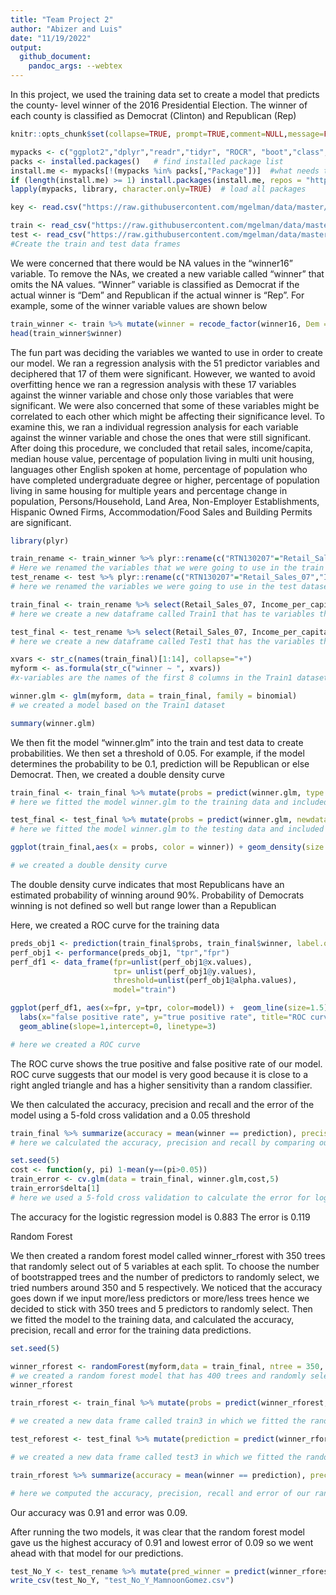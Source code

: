 ```yaml
---
title: "Team Project 2" 
author: "Abizer and Luis"
date: "11/19/2022"
output: 
  github_document:
    pandoc_args: --webtex
---
```


In this project, we used the training data set to create a model that predicts the county- level winner of the 2016 Presidential Election. The winner of each county is classified as Democrat (Clinton) and Republican (Rep)


```r
knitr::opts_chunk$set(collapse=TRUE, prompt=TRUE,comment=NULL,message=FALSE, echo = FALSE, include=TRUE, fig.width = 9, fig.height = 4) #This code chunk ensures that there are no commands in output file.
```

```r
mypacks <- c("ggplot2","dplyr","readr","tidyr", "ROCR", "boot","class","randomForest","e1071", "stringr","partykit","rpart","plyr")  # what packages are needed?
packs <- installed.packages()   # find installed package list
install.me <- mypacks[!(mypacks %in% packs[,"Package"])]  #what needs to be installed?
if (length(install.me) >= 1) install.packages(install.me, repos = "http://cran.us.r-project.org")   # install (if needed)
lapply(mypacks, library, character.only=TRUE)  # load all packages
```

```r
key <- read.csv("https://raw.githubusercontent.com/mgelman/data/master/county_facts_dictionary.csv") #Read the key file
```


```r
train <- read_csv("https://raw.githubusercontent.com/mgelman/data/master/train.csv")
test <- read_csv("https://raw.githubusercontent.com/mgelman/data/master/test_No_Y.csv")
#Create the train and test data frames
```

We were concerned that there would be NA values in the “winner16” variable. To remove the NAs, we created a new variable called “winner” that omits the NA values. “Winner” variable is classified as Democrat if the actual winner is “Dem” and Republican if the actual winner is “Rep”. For example, some of the winner variable values are shown below

```r
train_winner <- train %>% mutate(winner = recode_factor(winner16, Dem = "Democrat", Rep = "Republican")) %>% na.omit()
head(train_winner$winner)
```

The fun part was deciding the variables we wanted to use in order to create our model. We ran a regression analysis with the 51 predictor variables and deciphered that 17 of them were significant. However, we wanted to avoid overfitting hence we ran a regression analysis with these 17 variables against the winner variable and chose only those variables that were significant. We were also concerned that some of these variables might be correlated to each other which might be affecting their significance level. To examine this, we ran a individual regression analysis for each variable against the winner variable and chose the ones that were still significant. After doing this procedure, we concluded that retail sales, income/capita, median house value, percentage of population living in multi unit housing, languages other English spoken at home, percentage of population who have completed undergraduate degree or higher, percentage of population living in same housing for multiple years and percentage change in population, Persons/Household, Land Area, Non-Employer Establishments, Hispanic Owned Firms, Accommodation/Food Sales and Building Permits are significant.

```r
library(plyr)

train_rename <- train_winner %>% plyr::rename(c("RTN130207"="Retail_Sales_07","INC910213"="Income_per_capita","HSG096213"="Percent_multi_unit_housing","POP715213"="Percent_living_in_same_house_multiple_years","HSG495213"="Median_house_value","POP815213"="Spoken_non_english_lang","EDU635213"="Percent_Highschool_grad","EDU685213"="Percent_Undergrad","AGE295214"="percent_under_18","AGE775214"="percent_over_65","PST120214"="percent_change_in_pop","HSD310213"="Persons_per_Household","LND110210"="Land_Area","NES010213"= "Nonemployer_establishments","SBO415207"="Hispanic_firms","AFN120207"="Accomodation_Food_Sales", "BPS030214"="Building_Permits"))
# Here we renamed the variables that we were going to use in the train dataset and saved the data frame as train1
test_rename <- test %>% plyr::rename(c("RTN130207"="Retail_Sales_07","INC910213"="Income_per_capita","HSG096213"="Percent_multi_unit_housing","HSG495213"="Median_house_value","POP815213"="Spoken_non_english_lang","EDU635213"="Percent_Highschool_grad","POP715213"="Percent_living_in_same_house_multiple_years","EDU685213"="Percent_Undergrad","AGE295214"="percent_under_18","AGE775214"="percent_over_65","PST120214"="percent_change_in_pop","HSD310213"="Persons_per_Household","LND110210"="Land_Area","NES010213"= "Nonemployer_establishments","SBO415207"="Hispanic_firms", "AFN120207"="Accomodation_Food_Sales","BPS030214"="Building_Permits")) 
# here we renamed the variables we were going to use in the test dataset and saved the object as test1

train_final <- train_rename %>% select(Retail_Sales_07, Income_per_capita, Median_house_value,Percent_multi_unit_housing, Spoken_non_english_lang, Percent_Undergrad,  Percent_living_in_same_house_multiple_years, percent_change_in_pop, Persons_per_Household,Land_Area, Nonemployer_establishments, Hispanic_firms, Accomodation_Food_Sales, Building_Permits, winner)
# here we create a new dataframe called Train1 that has te variables that we want

test_final <- test_rename %>% select(Retail_Sales_07, Income_per_capita, Median_house_value, Spoken_non_english_lang, Percent_multi_unit_housing,Percent_living_in_same_house_multiple_years, Percent_Undergrad, percent_change_in_pop, Persons_per_Household,Land_Area,Nonemployer_establishments, Hispanic_firms, Accomodation_Food_Sales, Building_Permits)
# here we create a new dataframe called Test1 that has the variables that we want

xvars <- str_c(names(train_final)[1:14], collapse="+")
myform <- as.formula(str_c("winner ~ ", xvars))
#x-variables are the names of the first 8 columns in the Train1 dataset

winner.glm <- glm(myform, data = train_final, family = binomial)
# we created a model based on the Train1 dataset

summary(winner.glm)
```

We then fit the model "winner.glm" into the train and test data to create probabilities. We then set a threshold of 0.05. For example, if the model determines the probability to be 0.1, prediction will be Republican or else Democrat.  Then, we created a double density curve

```r
train_final <- train_final %>% mutate(probs = predict(winner.glm, type = "response"),prediction = ifelse(probs >= 0.05,"Republican","Democrat"))
# here we fitted the model winner.glm to the training data and included the probabilities and predictions

test_final <- test_final %>% mutate(probs = predict(winner.glm, newdata = test_final, type = "response"),prediction = ifelse(probs >= 0.05,"Republican","Democrat"))
# here we fitted the model winner.glm to the testing data and included the probabilities and predictions

ggplot(train_final,aes(x = probs, color = winner)) + geom_density(size = 1.5) + ggtitle("Forecasted Winner Probabilities ")

# we created a double density curve
```

The double density curve indicates that most Republicans have an estimated probability of winning around 90%. Probability of Democrats winning is not defined so well but range lower than a Republican

Here, we created a ROC curve for the training data
```r
preds_obj1 <- prediction(train_final$probs, train_final$winner, label.ordering=c("Democrat","Republican"))
perf_obj1 <- performance(preds_obj1, "tpr","fpr")
perf_df1 <- data_frame(fpr=unlist(perf_obj1@x.values),
                       tpr= unlist(perf_obj1@y.values),
                       threshold=unlist(perf_obj1@alpha.values), 
                       model="train")

ggplot(perf_df1, aes(x=fpr, y=tpr, color=model)) +  geom_line(size=1.5) + 
  labs(x="false positive rate", y="true positive rate", title="ROC curve for logistic regression") + 
  geom_abline(slope=1,intercept=0, linetype=3) 

# here we created a ROC curve
```

The ROC curve shows the true positive and false positive rate of our model. ROC curve suggests that our model is very good because it is close to a right angled triangle and has a higher sensitivity than a random classifier.

We then calculated the accuracy, precision and recall and the error of the model using a 5-fold cross validation and a 0.05 threshold

```r

train_final %>% summarize(accuracy = mean(winner == prediction), precision = sum(winner == "Republican" & prediction == "Republican")/sum(prediction == "Republican"), recall = sum(winner == "Republican" & prediction == "Republican")/sum(winner == "Republican"))
# here we calculated the accuracy, precision and recall by comparing our predictions to the actual winners

set.seed(5)
cost <- function(y, pi) 1-mean(y==(pi>0.05))
train_error <- cv.glm(data = train_final, winner.glm,cost,5)
train_error$delta[1]
# here we used a 5-fold cross validation to calculate the error for logistic regression model
```

The accuracy for the logistic regression model is 0.883 The error is 0.119

Random Forest

We then created a random forest model called winner_rforest with 350 trees that randomly select out of 5 variables at each split. To choose the number of bootstrapped trees and the number of predictors to randomly select, we tried numbers around 350 and 5 respectively. We noticed that the accuracy goes down if we input more/less predictors or more/less trees hence we decided to stick with 350 trees and 5 predictors to randomly select. Then we fitted the model to the training data, and calculated the accuracy, precision, recall and error for the training data predictions. 


```r
set.seed(5)

winner_rforest <- randomForest(myform,data = train_final, ntree = 350, mtry = 5)
# we created a random forest model that has 400 trees and randomly selects out of 4 variables at each split
winner_rforest

train_rforest <- train_final %>% mutate(probs = predict(winner_rforest, type = "prob")[,2],prediction = predict(winner_rforest, type = "response"))

# we created a new data frame called train3 in which we fitted the random forest model that we created to the training dataset and computed the predictions 

test_reforest <- test_final %>% mutate(prediction = predict(winner_rforest,type = "response",newdata = test_final))

# we created a new data frame called test3 in which we fitted the random forest model that we created to the testing dataset and computed the predictions 

train_rforest %>% summarize(accuracy = mean(winner == prediction), precision = sum(winner == "Republican" & prediction == "Republican")/sum(prediction == "Republican"), recall = sum(winner == "Republican" & prediction == "Republican")/sum(winner == "Republican"), error = 1 - accuracy)

# here we computed the accuracy, precision, recall and error of our random forest model by comparing the predictions to the actual winners

```

Our accuracy was 0.91 and error was 0.09. 

After running the two models, it was clear that the random forest model gave us the highest accuracy of 0.91 and lowest error of 0.09 so we went ahead with that model for our predictions.


```r
test_No_Y <- test_rename %>% mutate(pred_winner = predict(winner_rforest, type = "response",newdata = test_rename))
write_csv(test_No_Y, "test_No_Y_MamnoonGomez.csv")
```
